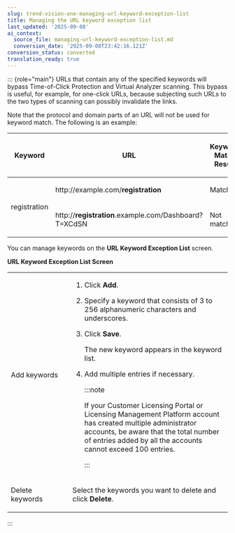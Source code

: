 ```yaml
---
slug: trend-vision-one-managing-url-keyword-exception-list
title: Managing the URL keyword exception list
last_updated: '2025-09-08'
ai_context:
  source_file: managing-url-keyword-exception-list.md
  conversion_date: '2025-09-08T23:42:16.121Z'
conversion_status: converted
translation_ready: true
---
```


::: {role="main"}
URLs that contain any of the specified keywords will bypass Time-of-Click Protection and Virtual Analyzer scanning. This bypass is useful, for example, for one-click URLs, because subjecting such URLs to the two types of scanning can possibly invalidate the links.

Note that the protocol and domain parts of an URL will not be used for keyword match. The following is an example:

<table>
<colgroup>
<col style="width: 25%" />
<col style="width: 36%" />
<col style="width: 39%" />
</colgroup>
<thead>
<tr>
<th><p>Keyword</p></th>
<th><p>URL</p></th>
<th><p>Keyword Match Result</p></th>
</tr>
</thead>
<tbody>
<tr>
<td rowspan="2"><p>registration</p></td>
<td><p>http://example.com/<strong>registration</strong></p></td>
<td><p>Match</p></td>
</tr>
<tr>
<td><p>http://<strong>registration</strong>.example.com/Dashboard?T=XCdSN</p></td>
<td><p>Not match</p></td>
</tr>
</tbody>
</table>

You can manage keywords on the **URL Keyword Exception List** screen.

**URL Keyword Exception List Screen**

<table>
<colgroup>
<col style="width: 28%" />
<col style="width: 72%" />
</colgroup>
<tbody>
<tr>
<td><p>Add keywords</p></td>
<td><ol>
<li><p>Click <strong>Add</strong>.</p></li>
<li><p>Specify a keyword that consists of 3 to 256 alphanumeric characters and underscores.</p></li>
<li><p>Click <strong>Save</strong>.</p>
<p>The new keyword appears in the keyword list.</p></li>
<li><p>Add multiple entries if necessary.</p>


:::note

<p>If your Customer Licensing Portal or Licensing Management Platform account has created multiple administrator accounts, be aware that the total number of entries added by all the accounts cannot exceed 100 entries.</p>


:::

</li>
</ol></td>
</tr>
<tr>
<td><p>Delete keywords</p></td>
<td><p>Select the keywords you want to delete and click <strong>Delete</strong>.</p></td>
</tr>
</tbody>
</table>
:::
